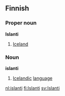 ==Finnish==
===Proper noun===
'''Islanti'''
#[[Iceland]]
===Noun===
'''islanti'''
#[[Icelandic]] [[language]]

[[nl:islanti]]
[[fi:Islanti]]
[[sv:Islanti]]
